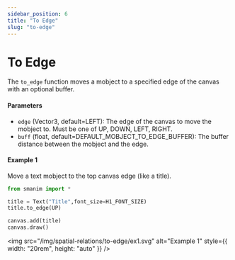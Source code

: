 ```yaml
---
sidebar_position: 6
title: "To Edge"
slug: "to-edge"
---
```


# To Edge

The `to_edge` function moves a mobject to a specified edge of the canvas with an optional buffer.

#### Parameters

- `edge` (Vector3, default=LEFT): The edge of the canvas to move the mobject to. Must be one of UP, DOWN, LEFT, RIGHT.
- `buff` (float, default=DEFAULT_MOBJECT_TO_EDGE_BUFFER): The buffer distance between the mobject and the edge.

#### Example 1

Move a text mobject to the top canvas edge (like a title).

```python
from smanim import *

title = Text("Title",font_size=H1_FONT_SIZE)
title.to_edge(UP)

canvas.add(title)
canvas.draw()
```

<img
  src="/img/spatial-relations/to-edge/ex1.svg"
  alt="Example 1"
  style={{ width: "20rem", height: "auto" }}
/>
